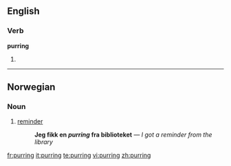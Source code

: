 ==English==

===Verb===
'''purring'''

# {{present participle of|purr}}

----

==Norwegian==

===Noun===
{{no-noun-reg-mf|purring}}

# [[reminder]]
#: '''Jeg fikk en ''purring'' fra biblioteket''' — ''I got a reminder from the library''

[[fr:purring]]
[[it:purring]]
[[te:purring]]
[[vi:purring]]
[[zh:purring]]